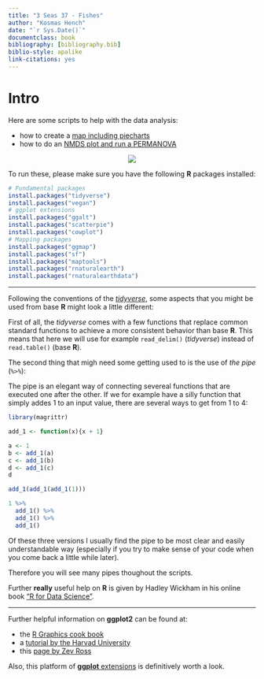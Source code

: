 ```yaml
---
title: "3 Seas 37 - Fishes"
author: "Kosmas Hench"
date: "`r Sys.Date()`"
documentclass: book
bibliography: [bibliography.bib]
biblio-style: apalike
link-citations: yes
---
```


# Intro

Here are some scripts to help with the data analysis:

- how to create a [map including piecharts](pie-map-template.html)
- how to do an [NMDS plot and run a PERMANOVA](nmdspermanova-template.html)

<center>![](intro.png)</center>

To run these, please make sure you have the following **R** packages installed:

```r
# Fundamental packages
install.packages("tidyverse")
install.packages("vegan")
# ggplot extensions
install.packages("ggalt")
install.packages("scatterpie")
install.packages("cowplot")
# Mapping packages
install.packages("ggmap")
install.packages("sf")
install.packages("maptools")
install.packages("rnaturalearth")
install.packages("rnaturalearthdata")
```
------

Following the conventions of the [*tidyverse*](https://www.tidyverse.org/), some aspects that you might be used from base **R** might look a little different:

First of all, the *tidyverse* comes with a few functions that replace common standard functions to achieve a more consistent behavior than base **R**. This means that here we will use for example `read_delim()` (*tidyverse*) instead of `read.table()` (base **R**).

The second thing that migh need some getting used to is the use of *the pipe* (`%>%`):

The pipe is an elegant way of connecting severeal functions that are executed one after the other. If we for example have a silly function that simply addes 1 to an input value, there are several ways to get from 1 to 4:
```r
library(magrittr)
```

```r
add_1 <- function(x){x + 1}

a <- 1
b <- add_1(a)
c <- add_1(b)
d <- add_1(c)
d
```

```r
add_1(add_1(add_1(1)))
```

```r
1 %>%
  add_1() %>%
  add_1() %>%
  add_1()
```

Of these three versions I usually find the pipe to be most clear and easily understandable way (especially if you try to make sense of your code when you come back a little while later).

Therefore you will see many pipes thoughout the scripts.

Further **really** useful help on **R** is given by Hadley Wickham in his online book ["R for Data Science"](https://r4ds.had.co.nz/introduction.html).

------

Further helpful information on **ggplot2** can be found at:

- the [R Graphics cook book](http://www.cookbook-r.com/Graphs/)
- a [tutorial by the Harvad University](http://tutorials.iq.harvard.edu/R/Rgraphics/Rgraphics.html#introduction)
- this [page by Zev Ross](http://zevross.com/blog/2014/08/04/beautiful-plotting-in-r-a-ggplot2-cheatsheet-3/)

Also, this platform of [**ggplot** extensions](http://www.ggplot2-exts.org/) is definitively worth a look.


